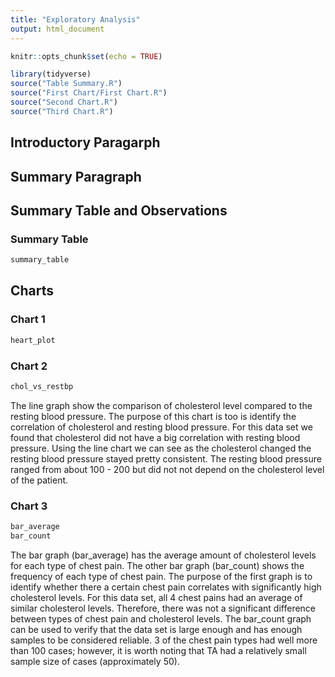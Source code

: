 ```yaml
---
title: "Exploratory Analysis"
output: html_document
---
```


```r
knitr::opts_chunk$set(echo = TRUE)
```

```r
library(tidyverse)
source("Table Summary.R")
source("First Chart/First Chart.R")
source("Second Chart.R")
source("Third Chart.R")
```
## Introductory Paragarph


## Summary Paragraph 


## Summary Table and Observations

### Summary Table
``` r
summary_table
```


## Charts

### Chart 1
``` r
heart_plot
```

### Chart 2
``` r
chol_vs_restbp
```

The line graph show the comparison of cholesterol level compared to the resting blood pressure. The purpose of this chart is too is identify the correlation of cholesterol and resting blood pressure. For this data set we found that cholesterol did not have a big correlation with resting blood pressure. Using the line chart we can see as the cholesterol changed the resting blood pressure stayed pretty consistent. The resting blood pressure ranged from about 100 - 200 but did not not depend on the cholesterol level of the patient.

### Chart 3
``` r
bar_average
bar_count
```

The bar graph (bar_average) has the average amount of 
cholesterol levels for each type of chest pain. The other 
bar graph (bar_count) shows the frequency of each type of 
chest pain. The purpose of the first graph is to identify 
whether there a certain chest pain correlates with 
significantly high cholesterol levels. For this data set, 
all 4 chest pains had an average of similar cholesterol levels. 
Therefore, there was not a significant difference between 
types of chest pain and cholesterol levels. The bar_count 
graph can be used to verify that the data set is large 
enough and has enough samples to be considered reliable. 
3 of the chest pain types had well more than 100 cases; 
however, it is worth noting that TA had a relatively 
small sample size of cases (approximately 50). 

